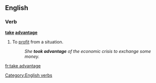 {{also|Appendix:Collocations of do, have, make, and take}}
==English==

===Verb===
'''[[take]] [[advantage]]'''

# {{intransitive}} To [[profit]] from a situation.
#: ''She '''took advantage''' of the economic crisis to exchange some money.''

[[Category:English verbs]]

[[fr:take advantage]]